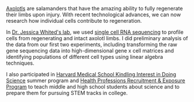 [Axolotls](https://www.youtube.com/watch?v=cj0iq-bWnsg)
are salamanders that have the amazing ability to fully
regenerate their limbs upon injury. With recent technological
advances, we can now research how individual cells contribute
to regeneration.

In [Dr. Jessica Whited's lab](https://www.whitedlab.com/), we used
[single cell RNA sequencing](https://dx.doi.org/10.1016%2Fj.cell.2015.04.044)
to profile cells from regenerating and intact axolotl limbs. I did
preliminary analysis of the data from our first two
experiments, including transforming the raw gene sequencing data
into high-dimensional gene x cell matrices and identifying
populations of different cell types using linear algebra
techniques.

I also participated in [Harvard Medical School Kindling Interest in Doing Science](https://bsp.hms.harvard.edu/scholastic-partnerships/hms-kids)
summer program and [Health Professions Recruitment & Exposure Program](https://hprep.wordpress.com/)
to teach middle and high school students about science and to prepare them for pursuing STEM tracks in college.
